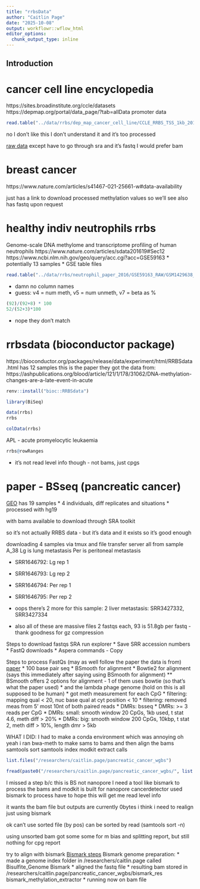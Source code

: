```yaml
---
title: "rrbsData"
author: "Caitlin Page"
date: "2025-10-08"
output: workflowr::wflow_html
editor_options:
  chunk_output_type: inline
---
```


## Introduction

# cancer cell line encyclopedia
https://sites.broadinstitute.org/ccle/datasets
https://depmap.org/portal/data_page/?tab=allData
promoter data 
```r
read.table("../data/rrbs/dep_map_cancer_cell_line/CCLE_RRBS_TSS_1kb_20180614.txt", header = TRUE)
```
no I don't like this I don't understand it and it's too processed

[raw data](https://www.ncbi.nlm.nih.gov/sra/?term=PRJNA523380+rrbs)
except have to go through sra and it's fastq
I would prefer bam

# breast cancer
https://www.nature.com/articles/s41467-021-25661-w#data-availability

just has a link to download processed methylation values so we'll see
also has fastq upon request

# healthy indiv neutrophils rrbs
Genome-scale DNA methylome and transcriptome profiling of human neutrophils
https://www.nature.com/articles/sdata201619#Sec12
https://www.ncbi.nlm.nih.gov/geo/query/acc.cgi?acc=GSE59163
* potentially
13 samples
* GSE table files
```r
read.table("../data/rrbs/neutrophil_paper_2016/GSE59163_RAW/GSM1429638_X9006_ad3tr65.fastq_bismark.sam_methpcNF2t10.txt.gz")
```
* damn no column names
* guess: v4 = num meth, v5 = num unmeth, v7 = beta as %
```r
(92)/(92+8) * 100
52/(52+3)*100
```
* nope they don't match

# rrbsdata (bioconductor package)
https://bioconductor.org/packages/release/data/experiment/html/RRBSdata.html
has 12 samples
this is the paper they got the data from: https://ashpublications.org/blood/article/121/1/178/31062/DNA-methylation-changes-are-a-late-event-in-acute

```r
renv::install("bioc::RRBSdata")
```
```r
library(BiSeq)
```
```r
data(rrbs)
rrbs
```
```r
colData(rrbs)
```
APL - acute promyelocytic leukaemia

```r
rrbs@rowRanges
```
* it's not read level info though - not bams, just cpgs




# paper - BSseq (pancreatic cancer)
[GEO](https://www.ncbi.nlm.nih.gov/geo/query/acc.cgi?acc=GSE63123)
has 19 samples
* 4 individuals, diff replicates and situations
* processed with hg19

with bams available to download through SRA toolkit

so it's not actually RRBS data - but it's data and it exists so it's good enough

downloading 4 samples via tmux and file transfer server
all from sample A_38
Lg is lung metastasis
Per is peritoneal metastasis

* SRR1646792: Lg rep 1
* SRR1646793: Lg rep 2
* SRR1646794: Per rep 1
* SRR1646795: Per rep 2

* oops there's 2 more for this sample: 2 liver metastasis: SRR3427332, SRR3427334

* also all of these are massive files
2 fastqs each, 93 is 51.8gb per fastq - thank goodness for gz compression

Steps to download fastqs
SRA run explorer
* Save SRR accession numbers
* FastQ downloads
* Aspera commands - Copy

Steps to process FastQs
(may as well follow the paper the data is from)
[paper](https://www.nature.com/articles/ng.3753#Sec8)
* 100 base pair seq
* BSmooth for alignment
* Bowtie2 for alignment (says this immediately after saying using BSmooth for alignment)
** BSmooth offers 2 options for alignment - 1 of them uses bowtie (so that's what the paper used)
* and the lambda phage genome (hold on this is all supposed to be human)
* got meth measurement for each CpG
* filtering: mapping qual < 20, nuc base qual at cyt position < 10
* filtering: removed meas from 5' most 10nt of both paired reads
* DMRs: bsseq
* DMRs: >= 3 reads per CpG
* DMRs: small: smooth window 20 CpGs, 1kb used, t stat 4.6, meth diff > 20%
* DMRs: big: smooth window 200 CpGs, 10kbp, t stat 2, meth diff > 10%, length dmr > 5kb


WHAT I DID:
I had to make a conda environment which was annoying
oh yeah i ran bwa-meth
to make sams to bams
and then align the bams
samtools sort
samtools index
modkit extract calls

```r
list.files("/researchers/caitlin.page/pancreatic_cancer_wgbs")
```


```r
fread(paste0("/researchers/caitlin.page/pancreatic_cancer_wgbs/", list.files("/researchers/caitlin.page/pancreatic_cancer_wgbs")[4]))
```

I missed a step
b/c this is BS not nanopore
I need a tool like bismark to process the bams
and modkit is built for nanopore
cancerdetector used bismark to process
have to hope this will get me read level info

it wants the bam file but outputs are currently 0bytes
i think i need to realign just using bismark

ok can't use sorted file (by pos)
can be sorted by read (samtools sort -n)

using unsorted bam got some some for m bias and splitting report, but still nothing for cpg report

try to align with bismark
[Bismark steps](https://felixkrueger.github.io/Bismark/quick_reference/)
Bismark genome preparation:
* made a genome index folder in /researchers/caitlin.page called Bisulfite_Genome
Bismark
* aligned the fastq file
* resulting bam stored in /researchers/caitlin.page/pancreatic_cancer_wgbs/bismark_res
bismark_methylation_extractor
* running now on bam file
